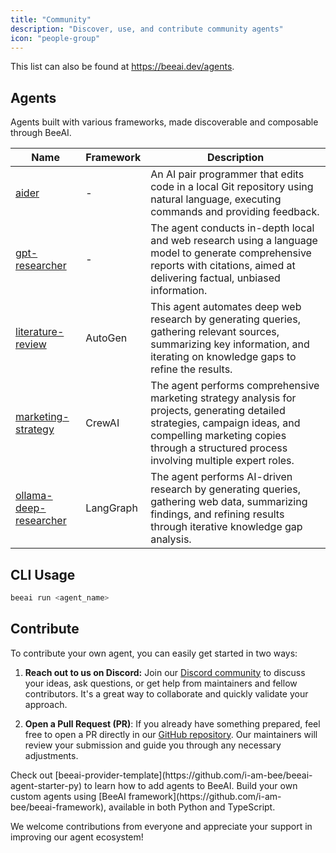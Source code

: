 ```yaml
---
title: "Community"
description: "Discover, use, and contribute community agents"
icon: "people-group"
---
```


This list can also be found at https://beeai.dev/agents.

## Agents

Agents built with various frameworks, made discoverable and composable through BeeAI.

| Name                                                                                                                                                | Framework | Description                                                                                                                                                                                                              |
| --------------------------------------------------------------------------------------------------------------------------------------------------- | --------- | ------------------------------------------------------------------------------------------------------------------------------------------------------------------------------------------------------------------------ |
| [aider](https://github.com/i-am-bee/beeai/tree/main/agents/community/aider-agent)                                                                   | -         | An AI pair programmer that edits code in a local Git repository using natural language, executing commands and providing feedback.                                                                                       |
| [gpt-researcher](https://github.com/i-am-bee/beeai/tree/main/agents/community/gpt-researcher-agent/gpt_researcher_agent)                            | -         | The agent conducts in-depth local and web research using a language model to generate comprehensive reports with citations, aimed at delivering factual, unbiased information.                                           |
| [literature-review](https://github.com/i-am-bee/beeai/tree/main/agents/community/autogen-agents/src/autogen_agents/literature_review)               | AutoGen   | This agent automates deep web research by generating queries, gathering relevant sources, summarizing key information, and iterating on knowledge gaps to refine the results.                                            |
| [marketing-strategy](https://github.com/i-am-bee/beeai/tree/main/agents/community/crewai-agents/src/crewai_agents/marketing_strategy)               | CrewAI    | The agent performs comprehensive marketing strategy analysis for projects, generating detailed strategies, campaign ideas, and compelling marketing copies through a structured process involving multiple expert roles. |
| [ollama-deep-researcher](https://github.com/i-am-bee/beeai/tree/main/agents/community/langgraph-agents/src/langgraph_agents/ollama_deep_researcher) | LangGraph | The agent performs AI-driven research by generating queries, gathering web data, summarizing findings, and refining results through iterative knowledge gap analysis.                                                    |

## CLI Usage

```sh
beeai run <agent_name>
```

## Contribute

To contribute your own agent, you can easily get started in two ways:

1. **Reach out to us on Discord:** Join our [Discord community](https://discord.gg/AZFrp3UF5k) to discuss your ideas, ask questions, or get help from maintainers and fellow contributors. It's a great way to collaborate and quickly validate your approach.

2. **Open a Pull Request (PR)**: If you already have something prepared, feel free to open a PR directly in our [GitHub repository](https://github.com/i-am-bee/beeai/tree/main/agents/official). Our maintainers will review your submission and guide you through any necessary adjustments.

<Note>
  Check out
  [beeai-provider-template](https://github.com/i-am-bee/beeai-agent-starter-py)
  to learn how to add agents to BeeAI.
</Note>

<Tip>
  Build your own custom agents using [BeeAI
  framework](https://github.com/i-am-bee/beeai-framework), available in both
  Python and TypeScript.
</Tip>

We welcome contributions from everyone and appreciate your support in improving our agent ecosystem!
